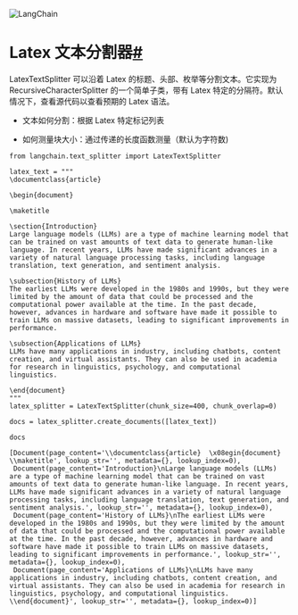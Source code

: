 

<Head>
  <script>
    {
      `(function() {
         var _hmt = _hmt || [];
(function() {
  var hm = document.createElement("script");
  hm.src = "https://hm.baidu.com/hm.js?e60fb290e204e04c5cb6f79b0ac1e697";
  var s = document.getElementsByTagName("script")[0]; 
  s.parentNode.insertBefore(hm, s);
})();
       })();`
    }
  </script>
</Head>

![LangChain](https://pica.zhimg.com/50/v2-56e8bbb52aa271012541c1fe1ceb11a2_r.gif)





Latex 文本分割器[#](#latex-text-splitter "这个标题的永久链接")
================================================

LatexTextSplitter 可以沿着 Latex 的标题、头部、枚举等分割文本。它实现为 RecursiveCharacterSplitter 的一个简单子类，带有 Latex 特定的分隔符。默认情况下，查看源代码以查看预期的 Latex 语法。

- 文本如何分割：根据 Latex 特定标记列表

- 如何测量块大小：通过传递的长度函数测量（默认为字符数)

```
from langchain.text_splitter import LatexTextSplitter

```

```
latex_text = """
\documentclass{article}

\begin{document}

\maketitle

\section{Introduction}
Large language models (LLMs) are a type of machine learning model that can be trained on vast amounts of text data to generate human-like language. In recent years, LLMs have made significant advances in a variety of natural language processing tasks, including language translation, text generation, and sentiment analysis.

\subsection{History of LLMs}
The earliest LLMs were developed in the 1980s and 1990s, but they were limited by the amount of data that could be processed and the computational power available at the time. In the past decade, however, advances in hardware and software have made it possible to train LLMs on massive datasets, leading to significant improvements in performance.

\subsection{Applications of LLMs}
LLMs have many applications in industry, including chatbots, content creation, and virtual assistants. They can also be used in academia for research in linguistics, psychology, and computational linguistics.

\end{document}
"""
latex_splitter = LatexTextSplitter(chunk_size=400, chunk_overlap=0)

```

```
docs = latex_splitter.create_documents([latex_text])

```

```
docs

```

```
[Document(page_content='\\documentclass{article}  \x08egin{document}  \\maketitle', lookup_str='', metadata={}, lookup_index=0),
 Document(page_content='Introduction}\nLarge language models (LLMs) are a type of machine learning model that can be trained on vast amounts of text data to generate human-like language. In recent years, LLMs have made significant advances in a variety of natural language processing tasks, including language translation, text generation, and sentiment analysis.', lookup_str='', metadata={}, lookup_index=0),
 Document(page_content='History of LLMs}\nThe earliest LLMs were developed in the 1980s and 1990s, but they were limited by the amount of data that could be processed and the computational power available at the time. In the past decade, however, advances in hardware and software have made it possible to train LLMs on massive datasets, leading to significant improvements in performance.', lookup_str='', metadata={}, lookup_index=0),
 Document(page_content='Applications of LLMs}\nLLMs have many applications in industry, including chatbots, content creation, and virtual assistants. They can also be used in academia for research in linguistics, psychology, and computational linguistics.  \\end{document}', lookup_str='', metadata={}, lookup_index=0)]

```

